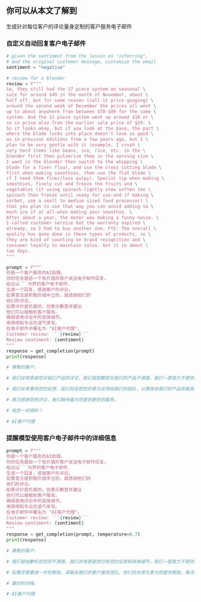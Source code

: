 ## 你可以从本文了解到

生成针对每位客户的评论量身定制的客户服务电子邮件

### 自定义自动回复客户电子邮件

```python
# given the sentiment from the lesson on "inferring",
# and the original customer message, customize the email
sentiment = "negative"

# review for a blender
review = f"""
So, they still had the 17 piece system on seasonal \
sale for around $49 in the month of November, about \
half off, but for some reason (call it price gouging) \
around the second week of December the prices all went \
up to about anywhere from between $70-$89 for the same \
system. And the 11 piece system went up around $10 or \
so in price also from the earlier sale price of $29. \
So it looks okay, but if you look at the base, the part \
where the blade locks into place doesn’t look as good \
as in previous editions from a few years ago, but I \
plan to be very gentle with it (example, I crush \
very hard items like beans, ice, rice, etc. in the \ 
blender first then pulverize them in the serving size \
I want in the blender then switch to the whipping \
blade for a finer flour, and use the cross cutting blade \
first when making smoothies, then use the flat blade \
if I need them finer/less pulpy). Special tip when making \
smoothies, finely cut and freeze the fruits and \
vegetables (if using spinach-lightly stew soften the \ 
spinach then freeze until ready for use-and if making \
sorbet, use a small to medium sized food processor) \ 
that you plan to use that way you can avoid adding so \
much ice if at all-when making your smoothie. \
After about a year, the motor was making a funny noise. \
I called customer service but the warranty expired \
already, so I had to buy another one. FYI: The overall \
quality has gone done in these types of products, so \
they are kind of counting on brand recognition and \
consumer loyalty to maintain sales. Got it in about \
two days.
"""

prompt = f"""
你是一个客户服务的AI助理。
你的任务是给一个有价值的客户发送电子邮件回复。
给出以```为界的客户电子邮件、 
生成一个回复，感谢客户的评论。
如果意见是积极的或中立的，就感谢他们的 
他们的评论。
如果评价是负面的，则表示歉意并建议 
他们可以接触到客户服务。
确保使用评论中的具体细节。
用简明和专业的语气来写。
在电子邮件中署名为 "AI客户代理"。
Customer review: ```{review}```
Review sentiment: {sentiment}
"""
response = get_completion(prompt)
print(response)

# 尊敬的客户，

# 我们非常感谢您对我们产品的评论。我们很抱歉您对我们的产品不满意。我们一直致力于提供高质量的产品和服务，但我们似乎没有达到您的期望。

# 我们非常重视您的反馈，我们将会把您的意见反馈给我们的团队，以便改进我们的产品和服务。如果您需要任何帮助或有任何问题，请随时联系我们的客户服务团队，他们将竭诚为您服务。

# 再次感谢您的评论，我们期待着为您提供更好的服务。

# 祝您一切顺利！

# AI客户代理
```

### 提醒模型使用客户电子邮件中的详细信息


```python
prompt = f"""
你是一个客户服务的AI助理。
你的任务是给一个有价值的客户发送电子邮件回复。
给出以```为界的客户电子邮件、 
生成一个回复，感谢客户的评论。
如果意见是积极的或中立的，就感谢他们的 
他们的评论。
如果评价是负面的，则表示歉意并建议 
他们可以接触到客户服务。
确保使用评论中的具体细节。
用简明和专业的语气来写。
在电子邮件中署名为 "AI客户代理"。
Customer review: ```{review}```
Review sentiment: {sentiment}
"""
response = get_completion(prompt, temperature=0.7)
print(response)

# 尊敬的客户，

# 我们很抱歉听到您的不满意。我们非常感谢您分享您的反馈和具体细节。我们一直致力于提供高品质的产品和服务，但似乎我们未能完全满足您的期望。我们将向我们的团队传达您的反馈，以确保我们的产品和服务得到改进。

# 如果您需要进一步的帮助，请联系我们的客户服务团队。他们将非常乐意为您提供帮助。再次感谢您的反馈，我们期待为您提供更好的服务。

# 最好的问候，

# AI客户代理
```